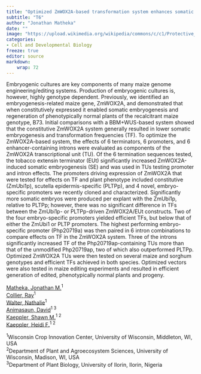 ```yaml
---
title: "Optimized ZmWOX2A-based transformation system enhances somatic embryogenesis, transformation efficiency and gene editing efficiency in maize (Zea mays L.) and sorghum (Sorghum bicolor L.)"
subtitle: "T6"
author: "Jonathan Matheka"
date: ""
image: "https://upload.wikimedia.org/wikipedia/commons/c/c1/Protective_Coleoptile_Tip_in_Zea_Mays_Embryo_%2847691344541%29.jpg"
categories: 
- Cell and Developmental Biology
freeze: true
editor: source
markdown: 
    wrap: 72
---
```


Embryogenic cultures are key components of many maize genome engineering/editing systems. Production of embryogenic cultures is, however, highly genotype dependent. Previously, we identified an embryogenesis-related maize gene, ZmWOX2A, and demonstrated that when constitutively expressed it enabled somatic embryogenesis and regeneration of phenotypically normal plants of the recalcitrant maize genotype, B73. Initial comparisons with a BBM+WUS-based system showed that the constitutive ZmWOX2A system generally resulted in lower somatic embryogenesis and transformation frequencies (TF). To optimize the ZmWOX2A-based system, the effects of 6 terminators, 6 promoters, and 6 enhancer-containing introns were evaluated as components of the ZmWOX2A transcriptional unit (TU). Of the 6 termination sequences tested, the tobacco extensin terminator (EUt) significantly increased ZmWOX2A-induced somatic embryogenesis (SE) and was used in TUs testing promoter and intron effects. The promoters driving expression of ZmWOX2A that were tested for effects on TF and plant phenotype included constitutive (ZmUbi1p), scutella epidermis-specific (PLTPp), and 4 novel, embryo-specific promoters we recently cloned and characterized. Significantly more somatic embryos were produced per explant with the ZmUbi1p, relative to PLTPp; however, there was no significant difference in TFs between the ZmUbi1p- or PLTPp-driven ZmWOX2A/EUt constructs. Two of the four embryo-specific promoters yielded efficient TFs, but below that of either the ZmUbi1 or PLTP promoters. The highest performing embryo-specific promoter (Php20719a) was then paired in 6 intron combinations to compare effects on TF in the ZmWOX2A system. Three of the introns significantly increased TF of the Php20719ap-containing TUs more than that of the unmodified Php20719ap, two of which also outperformed PLTPp. Optimized ZmWOX2A TUs were then tested on several maize and sorghum genotypes and efficient TFs achieved in both species. Optimized vectors were also tested in maize editing experiments and resulted in efficient generation of edited, phenotypically normal plants and progeny.

<a href='mailto:matheka@wisc.edu'>Matheka, Jonathan M.</a><sup>1</sup><br><a href='mailto:rcollier2@wisc.edu'>Collier, Ray</a><sup>1</sup><br><a href='mailto:nwalter8888@gmail.com'>Walter, Nathalie</a><sup>1</sup><br><a href='mailto:animasaun@wisc.edu'>Animasaun, David</a><sup>1 3</sup><br><a href='mailto:smkaeppl@wisc.edu'>Kaeppler, Shawn M.</a><sup>1 2</sup><br><a href='mailto:hfkaeppl@wisc.edu'>Kaeppler, Heidi F.</a><sup>1 2</sup><br>

<sup>1</sup>Wisconsin Crop Innovation Center, University of Wisconsin, Middleton, WI, USA<br><sup>2</sup>Department of Plant and Agroecosystem Sciences, University of Wisconsin, Madison, WI, USA<br><sup>3</sup>Department of Plant Biology, University of Ilorin, Ilorin, Nigeria<br>